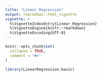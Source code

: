 ```yaml
---
title: "Linear_Regression"
output: rmarkdown::html_vignette
vignette: >
  %\VignetteIndexEntry{Linear_Regression}
  %\VignetteEngine{knitr::rmarkdown}
  %\VignetteEncoding{UTF-8}
---
```


```r
knitr::opts_chunk$set(
  collapse = TRUE,
  comment = "#>"
)
```

```r
library(LinearRegression.basic)
```
